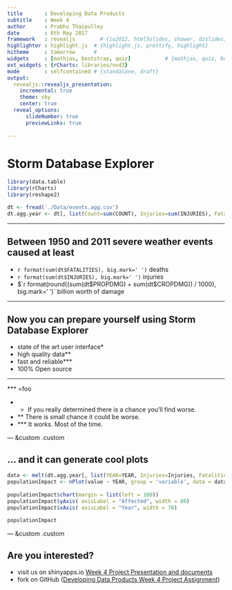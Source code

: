 ```yaml
---
title       : Developing Data Products
subtitle    : Week 4
author      : Prabhu Thaipulley
date        : 8th May 2017
framework   : revealjs        # {io2012, html5slides, shower, dzslides, ...}
highlighter : highlight.js  # {highlight.js, prettify, highlight}
hitheme     : tomorrow      # 
widgets     : [mathjax, bootstrap, quiz]           # {mathjax, quiz, bootstrap}
ext_widgets : {rCharts: libraries/nvd3}
mode        : selfcontained # {standalone, draft}
output:
  revealjs::revealjs_presentation:
    incremental: true
    theme: sky
    center: true
  reveal_options:
      slideNumber: true
      previewLinks: true   
  
--- 
```


# Storm Database Explorer

```r
library(data.table)
library(rCharts)
library(reshape2)

dt <- fread('./Data/events.agg.csv')
dt.agg.year <- dt[, list(Count=sum(COUNT), Injuries=sum(INJURIES), Fatalities=sum(FATALITIES)), by=list(YEAR)]
```


--- 

## Between 1950 and 2011 severe weather events caused at least

 - `r format(sum(dt$FATALITIES), big.mark=' ')` deaths
 - `r format(sum(dt$INJURIES), big.mark=' ')` injuries
 - $`r format(round((sum(dt$PROPDMG) + sum(dt$CROPDMG)) / 1000), big.mark=' ')` billion worth of damage
 

--- 

## Now you can prepare yourself using Storm Database Explorer



 - state of the art user interface*
 - high quality data**
 - fast and reliable***
 - 100% Open source 

---

*** =foo

- * If you really determined there is a chance you'll find worse.
- ** There is small chance it could be worse.
- *** It works. Most of the time.

--- &custom .custom

## ... and it can generate cool plots


```r
data <- melt(dt.agg.year[, list(YEAR=YEAR, Injuries=Injuries, Fatalities=Fatalities)], id='YEAR')
populationImpact <- nPlot(value ~ YEAR, group = 'variable', data = data[order(-YEAR, variable, decreasing = T)], type = 'stackedAreaChart', dom = 'populationImpact')
        
populationImpact$chart(margin = list(left = 100))
populationImpact$yAxis( axisLabel = "Affected", width = 80)
populationImpact$xAxis( axisLabel = "Year", width = 70)
        
populationImpact
```

--- &custom .custom

## Are you interested?

- visit us on shinyapps.io [Week 4 Project Presentation and documents](https://tsprabhu.shinyapps.io/dpw4_shinyapp/)
- fork on GitHub ([Developing Data Products Week 4 Project Assignment](https://github.com/prabhut/Data-Products-Week-4))






